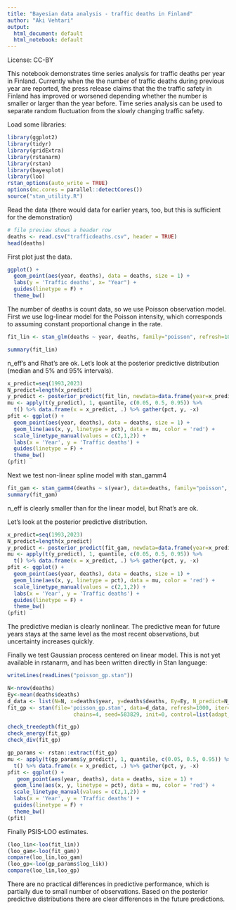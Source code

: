 ```yaml
---
title: "Bayesian data analysis - traffic deaths in Finland"
author: "Aki Vehtari"
output:
  html_document: default
  html_notebook: default
---
```


License: CC-BY

This notebook demonstrates time series analysis for traffic deaths per year in Finland. Currently when the the number of traffic deaths during previous year are reported, the press release claims that the the traffic safety in Finland has improved or worsened depending whether the number is smaller or larger than the year before. Time series analysis can be used to separate random fluctuation from the slowly changing traffic safety. 

Load some libraries:
```r
library(ggplot2)
library(tidyr)
library(gridExtra)
library(rstanarm)
library(rstan)
library(bayesplot)
library(loo)
rstan_options(auto_write = TRUE)
options(mc.cores = parallel::detectCores())
source("stan_utility.R")
```

Read the data (there would data for earlier years, too, but this is sufficient for the demonstration)
```r
# file preview shows a header row
deaths <- read.csv("trafficdeaths.csv", header = TRUE)
head(deaths)
```

First plot just the data.
```r
ggplot() +
  geom_point(aes(year, deaths), data = deaths, size = 1) +
  labs(y = 'Traffic deaths', x= "Year") +
  guides(linetype = F) +
  theme_bw()
```

The number of deaths is count data, so we use Poisson observation model. First we use log-linear model for the Poisson intensity, which corresponds to assuming constant proportional change in the rate.
```r
fit_lin <- stan_glm(deaths ~ year, deaths, family="poisson", refresh=1000, iter=1000, chains=4, seed=583829)
```
```r
summary(fit_lin)
```

n_eff's and Rhat's are ok. Let's look at the posterior predictive distribution (median and 5% and 95% intervals).
```r
x_predict=seq(1993,2023)
N_predict=length(x_predict)
y_predict <- posterior_predict(fit_lin, newdata=data.frame(year=x_predict))
mu <- apply(t(y_predict), 1, quantile, c(0.05, 0.5, 0.95)) %>%
  t() %>% data.frame(x = x_predict, .) %>% gather(pct, y, -x)
pfit <- ggplot() +
  geom_point(aes(year, deaths), data = deaths, size = 1) +
  geom_line(aes(x, y, linetype = pct), data = mu, color = 'red') +
  scale_linetype_manual(values = c(2,1,2)) +
  labs(x = 'Year', y = 'Traffic deaths') +
  guides(linetype = F) +
  theme_bw()
(pfit)
```

Next we test non-linear spline model with stan_gamm4
```r
fit_gam <- stan_gamm4(deaths ~ s(year), data=deaths, family="poisson", refresh=1000, iter=1000, chain=4, seed=583829)
summary(fit_gam)
```

n_eff is clearly smaller than for the linear model, but Rhat's are ok.

Let's look at the posterior predictive distribution.
```r
x_predict=seq(1993,2023)
N_predict=length(x_predict)
y_predict <- posterior_predict(fit_gam, newdata=data.frame(year=x_predict))
mu <- apply(t(y_predict), 1, quantile, c(0.05, 0.5, 0.95)) %>%
  t() %>% data.frame(x = x_predict, .) %>% gather(pct, y, -x)
pfit <- ggplot() +
  geom_point(aes(year, deaths), data = deaths, size = 1) +
  geom_line(aes(x, y, linetype = pct), data = mu, color = 'red') +
  scale_linetype_manual(values = c(2,1,2)) +
  labs(x = 'Year', y = 'Traffic deaths') +
  guides(linetype = F) +
  theme_bw()
(pfit)
```

The predictive median is clearly nonlinear. The predictive mean for future years stays at the same level as the most recent observations, but uncertainty increases quickly.

Finally we test Gaussian process centered on linear model. This is not yet available in rstanarm, and has been written directly in Stan language:
```r
writeLines(readLines("poisson_gp.stan"))
```

```r
N<-nrow(deaths)
Ey<-mean(deaths$deaths)
d_data <- list(N=N, x=deaths$year, y=deaths$deaths, Ey=Ey, N_predict=N_predict, x_predict=x_predict, alpha0=2, beta0=4)
fit_gp <- stan(file='poisson_gp.stan', data=d_data, refresh=1000, iter=1000,
                     chains=4, seed=583829, init=0, control=list(adapt_delta=0.99))
```
```r
check_treedepth(fit_gp)
check_energy(fit_gp)
check_div(fit_gp)
```

```r
gp_params <- rstan::extract(fit_gp)
mu <- apply(t(gp_params$y_predict), 1, quantile, c(0.05, 0.5, 0.95)) %>%
  t() %>% data.frame(x = x_predict, .) %>% gather(pct, y, -x)
pfit <- ggplot() +
   geom_point(aes(year, deaths), data = deaths, size = 1) +
  geom_line(aes(x, y, linetype = pct), data = mu, color = 'red') +
  scale_linetype_manual(values = c(2,1,2)) +
  labs(x = 'Year', y = 'Traffic deaths') +
  guides(linetype = F) +
  theme_bw()
(pfit)
```

Finally PSIS-LOO estimates. 

```r
(loo_lin<-loo(fit_lin))
(loo_gam<-loo(fit_gam))
compare(loo_lin,loo_gam)
(loo_gp<-loo(gp_params$log_lik))
compare(loo_lin,loo_gp)
```

There are no practical differences in predictive performance, which is partially due to small number of observations. Based on the posterior predictive distributions there are clear differences in the future predictions.
